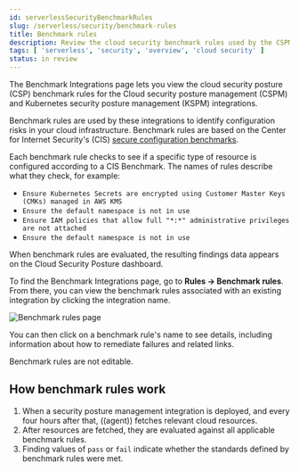 ```yaml
---
id: serverlessSecurityBenchmarkRules
slug: /serverless/security/benchmark-rules
title: Benchmark rules
description: Review the cloud security benchmark rules used by the CSPM and KSPM integrations.
tags: [ 'serverless', 'security', 'overview', 'cloud security' ]
status: in review
---
```


<div id="benchmark-rules"></div>

The Benchmark Integrations page lets you view the cloud security posture (CSP) benchmark rules for the <DocLink id="serverlessSecurityCspm">Cloud security posture management</DocLink> (CSPM) and <DocLink id="serverlessSecurityKspm">Kubernetes security posture management</DocLink> (KSPM) integrations.

Benchmark rules are used by these integrations to identify configuration risks in your cloud infrastructure. Benchmark rules are based on the Center for Internet Security's (CIS) [secure configuration benchmarks](https://www.cisecurity.org/cis-benchmarks/).

Each benchmark rule checks to see if a specific type of resource is configured according to a CIS Benchmark. The names of rules describe what they check, for example:

* `Ensure Kubernetes Secrets are encrypted using Customer Master Keys (CMKs) managed in AWS KMS`
* `Ensure the default namespace is not in use`
* `Ensure IAM policies that allow full "*:*" administrative privileges are not attached`
* `Ensure the default namespace is not in use`

When benchmark rules are evaluated, the resulting <DocLink id="serverlessSecurityCspmFindingsPage">findings</DocLink> data appears on the <DocLink id="serverlessSecurityCloudPostureDashboard">Cloud Security Posture dashboard</DocLink>.

To find the Benchmark Integrations page, go to **Rules -> Benchmark rules**. From there, you can view the benchmark rules associated with an existing integration by clicking the integration name.

![Benchmark rules page](../images/benchmark-rules/-cloud-native-security-benchmark-rules.png)

You can then click on a benchmark rule's name to see details, including information about how to remediate failures and related links.

<DocCallOut title="Note">
Benchmark rules are not editable.
</DocCallOut>

## How benchmark rules work

1. When a security posture management integration is deployed, and every four hours after that, ((agent)) fetches relevant cloud resources.
1. After resources are fetched, they are evaluated against all applicable benchmark rules.
1. Finding values of `pass` or `fail` indicate whether the standards defined by benchmark rules were met.

